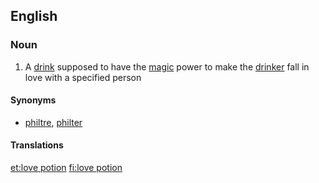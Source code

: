 ==English==

===Noun===
{{en-noun|sg=[[love]] [[potion]]}}

# A [[drink]] supposed to have the [[magic]] power to make the [[drinker]] fall in love with a specified person

====Synonyms====
* [[philtre]], [[philter]]

====Translations====
{{trans-see|philter}}

[[et:love potion]]
[[fi:love potion]]